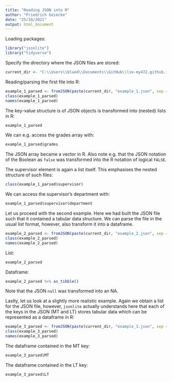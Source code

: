 ```yaml
---
title: "Reading JSON into R"
author: "Friedrich Geiecke"
date: "25/10/2021"
output: html_document
---
```


Loading packages:

```r
library("jsonlite")
library("tidyverse")
```

Specify the directory where the JSON files are stored:

```r
current_dir <- "C:\\Users\\blued\\Documents\\GitHub\\lse-my472.github.io\\week05\\"
```

Reading/parsing the first file into R:

```r
example_1_parsed <- fromJSON(paste(current_dir, "example_1.json", sep = ""))
class(example_1_parsed)
names(example_1_parsed)
```

The key-value structure is of JSON objects is transformed into (nested) lists in R:

```r
example_1_parsed
```

We can e.g. access the grades array with:

```r
example_1_parsed$grades
```

The JSON array became a vector in R. Also note e.g. that the JSON notation of the Boolean as `false` was transformed into the R notation of logical `FALSE`.

The supervisor element is again a list itself. This emphasises the nested structure of such files:

```r
class(example_1_parsed$supervisor)
```

We can access the supervisor's department with:

```r
example_1_parsed$supervisor$department
```

Let us proceed with the second example. Here we had built the JSON file such that it contained a tabular data structure. We can parse the file in the usual list format, however, also transform it into a dataframe.

```r
example_2_parsed <- fromJSON(paste(current_dir, "example_2.json", sep = ""))
class(example_2_parsed)
names(example_2_parsed)
```

List:

```r
example_2_parsed
```

Dataframe:

```r
example_2_parsed %>% as_tibble()
```

Note that the JSON `null` was transformed into an NA.

Lastly, let us look at a slightly more realistic example. Again we obtain a list for the JSON file, however, `jsonlite` actually understands here that each of the keys in the JSON (MT and LT) stores tabular data which can be represented as a dataframe in R:

```r
example_3_parsed <- fromJSON(paste(current_dir, "example_3.json", sep = ""))
class(example_3_parsed)
names(example_3_parsed)
```

The dataframe contained in the MT key:

```r
example_3_parsed$MT
```

The dataframe contained in the LT key:

```r
example_3_parsed$LT
```

